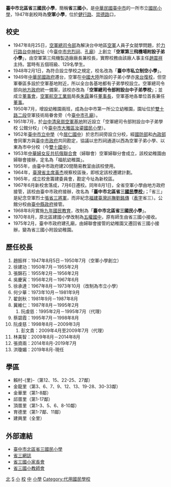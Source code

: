{{Infobox School
|name           = 臺中市北區省三國民小學
|other_name     = Taichung Municipal<br>Sheeng-San Elementary School 
|image          = Sheeng-San Elementary School.jpg
|motto          = 思考、行動、悔悟、靜心
|established    = 1947年8月25日
|type           = 市立[[國民小學|國民小學]]
|affiliation    = [[臺中市政府教育局|臺中市政府教育局]]
|district       = {{ROC}}[[臺中市|臺中市]]
|grades         = 六年學制，幼兒園
|president      = 
|principal      = 洪瓊媚
|dean           = 
|faculty        = 55
|staff          = 12
|students       = 919
|conference     = 
|colors         = 
|mascot         = 
|free_label     = 
|free_text      = 
|magazine       = 
|address        = [[臺中市|臺中市]][[北區_(台中市)|北區]][[崇德路_(台中)|崇德路一段]]107號
|tel            = +886 4 22318092
|fax            = +886 4 22378508
|information    = 
|website        = [http://www.sses.tc.edu.tw www.sses.tc.edu.tw]
}}

'''臺中市北區省三國民小學'''，簡稱'''省三國小'''，是[[中華民國|中華民國]][[臺中市|臺中市]]的一所市立[[國民小學|國民小學]]，1947年創校時為'''空軍小學'''，位於[[健行路_(台中市)|健行路]]、[[崇德路_(台中)|崇德路]]口，

== 校史 ==
*1947年8月25日，[[國防部空軍司令部|空軍總司令部]]為解決台中地區[[中華民國空軍|空軍]]人員子女就學問題，於[[力行路|力行路]][[台中神社|台中神社]]址（今[[臺中市忠烈祠|臺中市忠烈祠]]、[[臺中市孔廟|孔廟]]）上創立「'''空軍第三飛機場附設子弟小學'''」，由空軍第三飛機製造廠廠長兼校長，實際校務由該廠人事主任[[趙震祥|趙震祥]]主持。當時有五個班級、129名學生。
*1948年2月1日，為符合設立學校之規定，校名改為「'''臺中市私立制空小學'''」。
*1949年[[中華民國政府|中華民國政府]]遷台，空軍在[[中國大陸|中國大陸]]所設的子弟小學亦[[在臺復校|來台復校]]，但空軍眷區多設於空軍基地附近，所以全台各基地都有子弟學校設立。空軍總司令部向[[地方政府|地方政府]]統一備案，該校亦改為「'''空軍總司令部附設台中子弟學校'''」；並成立[[董事會|董事會]]，[[漢翔工業|空軍航空工業局]]局長[[朱霖|朱霖]]兼任[[董事長|董事長]]，空軍基地各單位首長兼任[[董事|董事]]。
*1950年7月，增設幼稚園兩班，成為台中市第一所公立幼稚園，園址位於[[雙十路_(台中市)|雙十路二段]]空軍技術局眷舍旁（今[[臺中市孔廟|臺中市孔廟]]）。
*1951年7月，於[[台中清泉崗機場|台中清泉崗空軍基地]]附近設立「空軍總司令部附設台中子弟學校 公館分校」（今[[臺中市大雅區汝鎏國民小學|臺中市大雅區汝鎏國民小學]]）。
*1952年[[臺中市立中學|臺中市立中學]]（今[[臺中市立居仁國民中學|居仁國中]]）於忠烈祠旁設立分校，經[[中華民國國防部|國防部]]和[[中華民國內政部|內政部]]會同軍方與[[臺中市政府|臺中市政府]]共同勘定，協議以忠烈祠通道以西為空軍子弟小學、以東為市中分校（今[[臺中市立雙十國民中學|雙十國中]]）。
*1953年[[中華婦女反共抗俄聯合會|中華婦女反共抗俄聯合會]]（婦聯會）空軍婦聯分會成立，該校幼稚園由婦聯會接辦，定名為「福航幼稚園」。
*1955年，由臺中市政府建20間簡易教室由該校使用。
*1964年，[[臺灣省主席|臺灣省主席]][[黃杰_(將軍)|黃杰]]視察校區後，即核定該校遷建計劃。
*1965年，成立校舍籌建委員會，勘定今址為新校區。
*1967年6月新校舍落成，7月6日遷校。同年8月1日，全省空軍小學由地方政府接管，該校由臺中市政府接辦，改名為「'''臺中市北區省三[[國民學校|國民學校]]'''」；「省三」是紀念空軍烈士[[張省三|張省三]][[將軍|將軍]]，而非紀念[[福建臺灣巡撫|福建臺灣巡撫]][[劉銘傳|劉銘傳]]（[[表字|表字]]省三）。公館分校由[[臺中縣政府|臺中縣政府]]接管。
*1968年8月實施[[九年國民教育|九年國民教育]]，改制為「'''臺中市北區省三國民小學'''」。
*1970年8月，原北區建國小學改制為[[臺中市立五權國民中學|五權國中]]，原有師生由省三國小接收。
*1975年2月，臺中市政府建孔廟，由婦聯會接管的幼稚園又遷回省三國小接辦，變為省三國小附設幼稚園。

== 歷任校長 ==
#趙振祥：1947年8月5日－1950年7月（空軍小學創立）
#徐建功：1950年7月－1955年2月
#張錦石：1955年2月－1956年2月
#吳慶寅：1956年2月－1967年6月
#徐承達：1967年8月－1973年10月（改制為市立小學）
#何少華：1973年10月－1981年9月
#翟劍秋：1981年9月－1987年8月
#冀維仁：1987年8月－1995年2月
##阮虔慈：1995年2月－1995年7月（代理）
#蔡碧霞：1995年7月－1998年8月
#阮虔慈：1998年8月－2009年3月
##彭文貴：2009年4月至2009年7月（代理）
#林美智：2009年8月－2014年8月
#張資兩：2014年8月-2019年7月
#洪瓊媚：2019年8月-現任

== 學區 ==
*賴村-{里}-（第12、15、22-25、27鄰）
*金龍里（第3、6、7、9、12、13、19-28、30-33鄰）
*金華里（第1-8鄰）
*邱厝里（第1-17鄰）
*頂厝里（第1-3、5、6、8-10鄰）
*育德里（第1-7鄰、11鄰）
*建興里（全里）

== 外部連結 ==
*[http://www.sses.tc.edu.tw 臺中市北區省三國民小學] {{Wayback|url=http://www.sses.tc.edu.tw/ |date=20110506171632 }}
*[http://hi.sses.tc.edu.tw/blog 省三網誌] {{Wayback|url=http://hi.sses.tc.edu.tw/blog |date=20110101034653 }}
*[https://web.archive.org/web/20110507105311/http://www.sses.tc.edu.tw/~patriarch/ 省三國小家長會]
*[https://web.archive.org/web/20110507104053/http://www.sses.tc.edu.tw/~sswww/room/room-h.1.htm 省三國小教師會]

{{臺中市國民中小學}}

[[Category:臺中市立國民小學|北]]
[[Category:1947年創建的教育機構|S]]
[[Category:臺中市北區學校|小]]
[[Category:中華民國空軍軍史|校]]
[[Category:台灣冠以人名的教育機構|中]]
[[Category:臺灣軍眷學校|小學]]
[[Category:代用國民學校|Category:代用國民學校]]